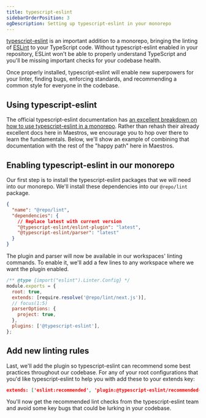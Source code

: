 ```yaml
---
title: typescript-eslint
sidebarOrderPosition: 3
ogDescription: Setting up typescript-eslint in your monorepo
---
```


[typescript-eslint](https://typescript-eslint.io) is an important addition to a monorepo, bringing the linting of [ESLint](/monorepos/guardrails/eslint) to your TypeScript code. Without typescript-eslint enabled in your repository, ESLint won't be able to properly understand TypeScript and you'll be missing important checks for your codebase health.

Once properly installed, typescript-eslint will enable new superpowers for your linter, finding bugs, enforcing standards, and recommending a common style for everyone in the codebase.

## Using typescript-eslint

The official typescript-eslint documentation has [an excellent breakdown on how to use typescript-eslint in a monorepo](https://typescript-eslint.io/linting/typed-linting/monorepos/#one-tsconfigjson-per-package-and-an-optional-one-in-the-root). Rather than rehash their already excellent docs here in Maestros, we encourage you to hop over there to learn the fundamentals. Below, we'll show an example of combining that documentation with the rest of the "happy path" here in Maestros.

## Enabling typescript-eslint in our monorepo

Our first step is to install the typescript-eslint packages that we will need into our monorepo. We'll install these dependencies into our `@repo/lint` package.

```json filename="tooling/eslint-config" note="You will likely want to set a specific version rather than latest."
{
  "name": "@repo/lint",
  "dependencies": {
    // Replace latest with current version
    "@typescript-eslint/eslint-plugin": "latest",
    "@typescript-eslint/parser": "latest"
  }
}
```

The plugin and parser will now be available in our workspaces' linting commands. To enable it, we'll add a few lines to any workspace where we want the plugin enabled.

```js filename="packages/ui/.eslintrc.js"
/** @type {import("eslint").Linter.Config} */
module.exports = {
  root: true,
  extends: [require.resolve('@repo/lint/next.js')],
  // focus(1:5)
  parserOptions: {
    project: true,
  },
  plugins: ['@typescript-eslint'],
};
```

## Add new linting rules

Last, we'll add the plugin so typescript-eslint can recommend some best practices throughout our codebase. For any of your root configurations that you'd like typescript-eslint to help you with add these to your extends key:

```json filename="tooling/eslint-config/node.js" lang="js"
extends: ['eslint:recommended', 'plugin:@typescript-eslint/recommended-type-checked']
```

You'll now get the recommended lint checks from the typescript-eslint team and avoid some key bugs that could be lurking in your codebase.
